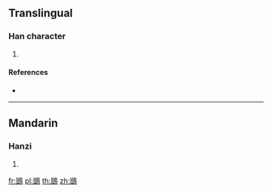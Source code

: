 {{character info/new}}
==Translingual==

===Han character===
{{Han char|rn=196|rad=鳥|as=09|sn=20|four=27627|canj=PAHAF}}

# {{defn|Han|sort=鳥09}}

====References====
* {{Han ref|kx=1494.420|dkj=47111|dj=2024.310|hdz=74645.060|uh=9D9B|ud=40347|bh=F57E|bd=62846}}

----

==Mandarin==

===Hanzi===
{{cmn-hanzi|pin=[[jiē]] ([[jie1]])|wg=chieh<sup>1</sup>}}

# {{defn|lang=cmn|sort=鳥09}}

[[fr:鶛]]
[[pl:鶛]]
[[th:鶛]]
[[zh:鶛]]